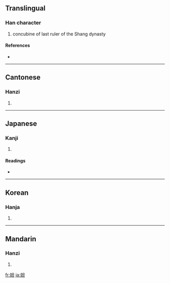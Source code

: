 ==Translingual==

===Han character===
{{Han char|rn=38|rad=女|as=05|sn=8|four=4641<sub>0</sub>|canj=女日一 (VAM)}}

# concubine of last ruler of the Shang dynasty

====References====
* {{Han ref|kx=0257.190|dkj=06129|dj=0522.150|hdz=21036.060|uh=59B2|ud=22962|bh=CC48|bd=52296}}

----

==Cantonese==

===Hanzi===
{{yue-hanzi|jyut=|y=daat3}}

# {{defn|Cantonese|sort=女05}}

----

==Japanese==

===Kanji===
{{ja-kanji|grade=|rs=女05}}

# {{defn|Japanese|sort=女05}}

====Readings====
* {{ja-readings|on=[[だつ]] (datsu)|kun=}}

----

==Korean==

===Hanja===
{{ko-hanja|hangeul=달|rv=dal|mr=tal}}

# {{defn|Korean|sort=女05}}

----

==Mandarin==

===Hanzi===
{{cmn-hanzi|pin=[[dá]] ([[da2]])|wg=ta<sup>2</sup>}}

# {{defn|Mandarin|sort=女05}}

[[fr:妲]]
[[ja:妲]]
